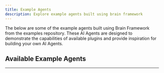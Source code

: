 ```yaml
---
title: Example Agents
description: Explore example agents built using brain framework
---
```



The below are some of the example agents built using Brain Framework from the <ExternalLink href="https://github.com/IQAIcom/brain-examples">examples repository</ExternalLink>. These AI Agents are designed to demonstrate the capabilities of available plugins and provide inspiration for building your own AI Agents.

## Available Example Agents

---


<CardGrid>
 <LinkCard
    title="⚡ ATP agent"
    description="The ATP Agent uses heartbeat plugin to check top agents daily and buy tokens using 1% of his IQ holdings on fraxtal"
    href="https://github.com/IQAIcom/brain-examples/tree/main/apps/atp-agent-example"
    target="_blank"
  />
   <LinkCard
    title="🤖 AMM Near Agent"
    description="The AMM Near Agent is a specialized AI agent that facilitates trading between two assets on the NEAR Protocol. It works with the AMM Near Contract to provide automated price calculations for token swaps."
    href="https://github.com/IQAIcom/brain-examples/tree/main/apps/amm-near-agent"
    target="_blank"
  />
   <LinkCard
    title="💰 Fraxlend agent"
    description="The FraxLend Agent Example allows your agent to check his positions every 24hrs and decide to withdraw and lend if APR of new pools are > 3% of his current positions on fraxtal then post on telegram"
    href="https://github.com/IQAIcom/brain-examples/tree/main/apps/fraxlend-agent-example"
    target="_blank"
  />
  <LinkCard
    title="🎨 ImageLoad agent"
    description="The ImageLoad Agent integrates multiple plugins to enable your agent generate images and captions, and post them on a daily basis."
    href="https://github.com/IQAIcom/brain-examples/tree/main/apps/imageload-agent-example"
    target="_blank"
  />
    <LinkCard
    title="🔄 OdosBAMM agent"
    description="This agent combines the capabilities of the Odos, BAMM, Sequencer, and Telegram/Discord plugins to facilitate token swaps, borrowing, lending, and complex multi-step operations."
    href="https://github.com/IQAIcom/brain-examples/tree/main/apps/odosbamm-agent-example"
    target="_blank"
  />
</CardGrid>
